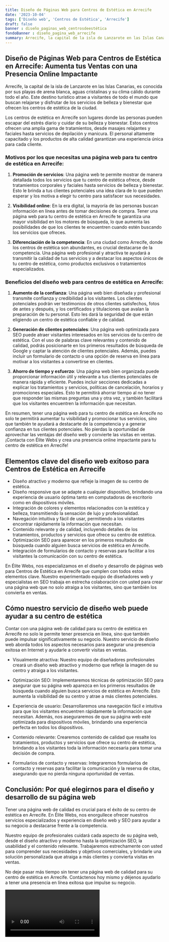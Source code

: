 ```yaml
---
title: Diseño de Páginas Web para Centros de Estética en Arrecife
date: '2023-10-04'
tags: ['Diseño web', 'Centros de Estética', 'Arrecife']
draft: false
banner : diseño_paginas_web_centrosdeestética
fondoBanner : diseño_pagina_web_arrecife
summary: Arrecife, la capital de la isla de Lanzarote en las Islas Canarias, es conocida por sus playas de arena blanca, aguas cristalinas y su clima cálido durante todo el año. Este destino turístico atrae a visitantes de todo el mundo que buscan relajarse y disfrutar de los servicios de belleza y bienestar que ofrecen los centros de estética de la ciudad.
---
```


## Diseño de Páginas Web para Centros de Estética en Arrecife: Aumenta tus Ventas con una Presencia Online Impactante

Arrecife, la capital de la isla de Lanzarote en las Islas Canarias, es conocida por sus playas de arena blanca, aguas cristalinas y su clima cálido durante todo el año. Este destino turístico atrae a visitantes de todo el mundo que buscan relajarse y disfrutar de los servicios de belleza y bienestar que ofrecen los centros de estética de la ciudad.

Los centros de estética en Arrecife son lugares donde las personas pueden escapar del estrés diario y cuidar de su belleza y bienestar. Estos centros ofrecen una amplia gama de tratamientos, desde masajes relajantes y faciales hasta servicios de depilación y manicura. El personal altamente capacitado y los productos de alta calidad garantizan una experiencia única para cada cliente.

### Motivos por los que necesitas una página web para tu centro de estética en Arrecife:

1. **Promoción de servicios**: Una página web te permite mostrar de manera detallada todos los servicios que tu centro de estética ofrece, desde tratamientos corporales y faciales hasta servicios de belleza y bienestar. Esto le brinda a tus clientes potenciales una idea clara de lo que pueden esperar y los motiva a elegir tu centro para satisfacer sus necesidades.

2. **Visibilidad online**: En la era digital, la mayoría de las personas buscan información en línea antes de tomar decisiones de compra. Tener una página web para tu centro de estética en Arrecife te garantiza una mayor visibilidad en los motores de búsqueda, lo que aumenta las posibilidades de que los clientes te encuentren cuando estén buscando los servicios que ofreces.

3. **Diferenciación de la competencia**: En una ciudad como Arrecife, donde los centros de estética son abundantes, es crucial destacarse de la competencia. Una página web profesional y atractiva te ayudará a transmitir la calidad de tus servicios y a destacar los aspectos únicos de tu centro de estética, como productos exclusivos o tratamientos especializados.

### Beneficios del diseño web para centros de estética en Arrecife:

1. **Aumento de la confianza**: Una página web bien diseñada y profesional transmite confianza y credibilidad a los visitantes. Los clientes potenciales podrán ver testimonios de otros clientes satisfechos, fotos de antes y después, y los certificados y titulaciones que avalan la preparación de tu personal. Esto les dará la seguridad de que están eligiendo un centro de estética confiable y de calidad.

2. **Generación de clientes potenciales**: Una página web optimizada para SEO puede atraer visitantes interesados en los servicios de tu centro de estética. Con el uso de palabras clave relevantes y contenido de calidad, podrás posicionarte en los primeros resultados de búsqueda de Google y captar la atención de clientes potenciales. Además, puedes incluir un formulario de contacto o una opción de reserva en línea para motivar a los visitantes a convertirse en clientes.

3. **Ahorro de tiempo y esfuerzo**: Una página web bien organizada puede proporcionar información útil y relevante a tus clientes potenciales de manera rápida y eficiente. Puedes incluir secciones dedicadas a explicar los tratamientos y servicios, políticas de cancelación, horarios y promociones especiales. Esto te permitirá ahorrar tiempo al no tener que responder las mismas preguntas una y otra vez, y también facilitará que los visitantes encuentren la información que necesitan.

En resumen, tener una página web para tu centro de estética en Arrecife no solo te permitirá aumentar tu visibilidad y promocionar tus servicios, sino que también te ayudará a destacarte de la competencia y a generar confianza en tus clientes potenciales. No pierdas la oportunidad de aprovechar las ventajas del diseño web y convierte las visitas en ventas. ¡Contacta con Élite Webs y crea una presencia online impactante para tu centro de estética en Arrecife!

<GifSeo />

<Cta />

## Elementos clave del diseño web exitoso para Centros de Estética en Arrecife

- Diseño atractivo y moderno que refleje la imagen de su centro de estética.
- Diseño responsive que se adapte a cualquier dispositivo, brindando una experiencia de usuario óptima tanto en computadoras de escritorio como en dispositivos móviles.
- Integración de colores y elementos relacionados con la estética y belleza, transmitiendo la sensación de lujo y profesionalidad.
- Navegación intuitiva y fácil de usar, permitiendo a los visitantes encontrar rápidamente la información que necesitan.
- Contenido relevante y de calidad, incluyendo detalles de los tratamientos, productos y servicios que ofrece su centro de estética.
- Optimización SEO para aparecer en los primeros resultados de búsqueda cuando alguien busca servicios de estética en Arrecife.
- Integración de formularios de contacto y reservas para facilitar a los visitantes la comunicación con su centro de estética.

En Élite Webs, nos especializamos en el diseño y desarrollo de páginas web para Centros de Estética en Arrecife que cumplen con todos estos elementos clave. Nuestro experimentado equipo de diseñadores web y especialistas en SEO trabaja en estrecha colaboración con usted para crear una página web que no solo atraiga a los visitantes, sino que también los convierta en ventas.

## Cómo nuestro servicio de diseño web puede ayudar a su centro de estética

Contar con una página web de calidad para su centro de estética en Arrecife no solo le permite tener presencia en línea, sino que también puede impulsar significativamente su negocio. Nuestro servicio de diseño web aborda todos los aspectos necesarios para asegurar una presencia exitosa en Internet y ayudarle a convertir visitas en ventas.

- Visualmente atractiva: Nuestro equipo de diseñadores profesionales creará un diseño web atractivo y moderno que refleje la imagen de su centro y atraiga a los visitantes.

- Optimización SEO: Implementaremos técnicas de optimización SEO para asegurar que su página web aparezca en los primeros resultados de búsqueda cuando alguien busca servicios de estética en Arrecife. Esto aumenta la visibilidad de su centro y atrae a más clientes potenciales.

- Experiencia de usuario: Desarrollaremos una navegación fácil e intuitiva para que los visitantes encuentren rápidamente la información que necesitan. Además, nos aseguraremos de que su página web esté optimizada para dispositivos móviles, brindando una experiencia perfecta en todos los dispositivos.

- Contenido relevante: Crearemos contenido de calidad que resalte los tratamientos, productos y servicios que ofrece su centro de estética, brindando a los visitantes toda la información necesaria para tomar una decisión de compra.

- Formularios de contacto y reservas: Integraremos formularios de contacto y reservas para facilitar la comunicación y la reserva de citas, asegurando que no pierda ninguna oportunidad de ventas.

## Conclusión: Por qué elegirnos para el diseño y desarrollo de su página web

Tener una página web de calidad es crucial para el éxito de su centro de estética en Arrecife. En Élite Webs, nos enorgullece ofrecer nuestros servicios especializados y experiencia en diseño web y SEO para ayudar a su negocio a destacarse frente a la competencia.

Nuestro equipo de profesionales cuidará cada aspecto de su página web, desde el diseño atractivo y moderno hasta la optimización SEO, la usabilidad y el contenido relevante. Trabajaremos estrechamente con usted para comprender sus necesidades y objetivos comerciales, y brindarle una solución personalizada que atraiga a más clientes y convierta visitas en ventas.

No deje pasar más tiempo sin tener una página web de calidad para su centro de estética en Arrecife. Contáctenos hoy mismo y déjenos ayudarlo a tener una presencia en línea exitosa que impulse su negocio.

<Video />

<CtaBot job='Centros de Estética' city='Arrecife'/>

<Gmaps query='Arrecife+españa+maps' />